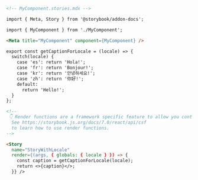 ```md
<!-- MyComponent.stories.mdx -->

import { Meta, Story } from '@storybook/addon-docs';

import { MyComponent } from './MyComponent';

<Meta title="MyComponent" component={MyComponent} />

export const getCaptionForLocale = (locale) => {
  switch(locale) {
    case 'es': return 'Hola!';
    case 'fr': return 'Bonjour!';
    case 'kr': return '안녕하세요!';
    case 'zh': return '你好!';
    default:
      return 'Hello!';
  }
};

<!--
 👇 Render functions are a framework specific feature to allow you control on how the component renders.
  See https://storybook.js.org/docs/7.0/react/api/csf
  to learn how to use render functions.
-->

<Story 
  name="StoryWithLocale"
  render={(args, { globals: { locale } }) => {
    const caption = getCaptionForLocale(locale);
    return <>{caption}</>;
  }} />
```